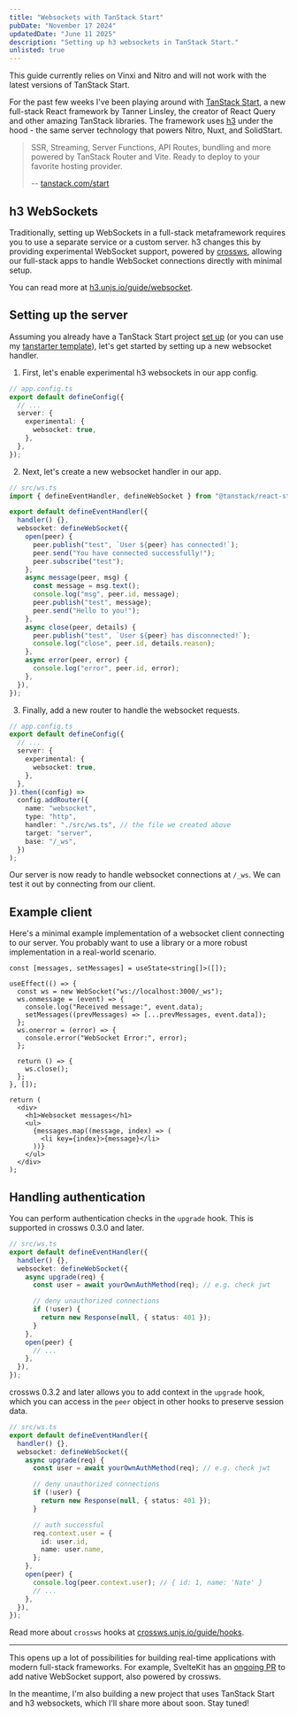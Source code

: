 ```yaml
---
title: "Websockets with TanStack Start"
pubDate: "November 17 2024"
updatedDate: "June 11 2025"
description: "Setting up h3 websockets in TanStack Start."
unlisted: true
---
```



<Aside variant="danger" title="NOTE">
  This guide currently relies on Vinxi and Nitro and will not work with the latest versions of
  TanStack Start.
</Aside>

For the past few weeks I've been playing around with [TanStack Start](https://tanstack.com/start/latest), a new full-stack React framework by Tanner Linsley, the creator of React Query and other amazing TanStack libraries. The framework uses [h3](https://h3.unjs.io/) under the hood - the same server technology that powers Nitro, Nuxt, and SolidStart.

> SSR, Streaming, Server Functions, API Routes, bundling and more powered by TanStack Router and Vite. Ready to deploy to your favorite hosting provider.
>
> -- [tanstack.com/start](https://tanstack.com/start/latest)

## h3 WebSockets

Traditionally, setting up WebSockets in a full-stack metaframework requires you to use a separate service or a custom server. h3 changes this by providing experimental WebSocket support, powered by [crossws](https://crossws.unjs.io/), allowing our full-stack apps to handle WebSocket connections directly with minimal setup.

You can read more at [h3.unjs.io/guide/websocket](https://h3.unjs.io/guide/websocket).

## Setting up the server

Assuming you already have a TanStack Start project [set up](https://tanstack.com/start/latest/docs/framework/react/getting-started) (or you can use my [tanstarter template](https://github.com/dotnize/react-tanstarter)), let's get started by setting up a new websocket handler.

1. First, let's enable experimental h3 websockets in our app config.

```ts {5-7}
// app.config.ts
export default defineConfig({
  // ...
  server: {
    experimental: {
      websocket: true,
    },
  },
});
```

2. Next, let's create a new websocket handler in our app.

```ts
// src/ws.ts
import { defineEventHandler, defineWebSocket } from "@tanstack/react-start/server";

export default defineEventHandler({
  handler() {},
  websocket: defineWebSocket({
    open(peer) {
      peer.publish("test", `User ${peer} has connected!`);
      peer.send("You have connected successfully!");
      peer.subscribe("test");
    },
    async message(peer, msg) {
      const message = msg.text();
      console.log("msg", peer.id, message);
      peer.publish("test", message);
      peer.send("Hello to you!");
    },
    async close(peer, details) {
      peer.publish("test", `User ${peer} has disconnected!`);
      console.log("close", peer.id, details.reason);
    },
    async error(peer, error) {
      console.log("error", peer.id, error);
    },
  }),
});
```

3. Finally, add a new router to handle the websocket requests.

```ts {9-17}
// app.config.ts
export default defineConfig({
  // ...
  server: {
    experimental: {
      websocket: true,
    },
  },
}).then((config) =>
  config.addRouter({
    name: "websocket",
    type: "http",
    handler: "./src/ws.ts", // the file we created above
    target: "server",
    base: "/_ws",
  })
);
```

Our server is now ready to handle websocket connections at `/_ws`. We can test it out by connecting from our client.

## Example client

Here's a minimal example implementation of a websocket client connecting to our server. You probably want to use a library or a more robust implementation in a real-world scenario.

```tsx
const [messages, setMessages] = useState<string[]>([]);

useEffect(() => {
  const ws = new WebSocket("ws://localhost:3000/_ws");
  ws.onmessage = (event) => {
    console.log("Received message:", event.data);
    setMessages((prevMessages) => [...prevMessages, event.data]);
  };
  ws.onerror = (error) => {
    console.error("WebSocket Error:", error);
  };

  return () => {
    ws.close();
  };
}, []);

return (
  <div>
    <h1>Websocket messages</h1>
    <ul>
      {messages.map((message, index) => (
        <li key={index}>{message}</li>
      ))}
    </ul>
  </div>
);
```

## Handling authentication

You can perform authentication checks in the `upgrade` hook. This is supported in crossws 0.3.0 and later.

```ts {5-12}
// src/ws.ts
export default defineEventHandler({
  handler() {},
  websocket: defineWebSocket({
    async upgrade(req) {
      const user = await yourOwnAuthMethod(req); // e.g. check jwt

      // deny unauthorized connections
      if (!user) {
        return new Response(null, { status: 401 });
      }
    },
    open(peer) {
      // ...
    },
  }),
});
```

crossws 0.3.2 and later allows you to add context in the `upgrade` hook, which you can access in the `peer` object in other hooks to preserve session data.

```ts {14-17}
// src/ws.ts
export default defineEventHandler({
  handler() {},
  websocket: defineWebSocket({
    async upgrade(req) {
      const user = await yourOwnAuthMethod(req); // e.g. check jwt

      // deny unauthorized connections
      if (!user) {
        return new Response(null, { status: 401 });
      }

      // auth successful
      req.context.user = {
        id: user.id,
        name: user.name,
      };
    },
    open(peer) {
      console.log(peer.context.user); // { id: 1, name: 'Nate' }
      // ...
    },
  }),
});
```

Read more about `crossws` hooks at [crossws.unjs.io/guide/hooks](https://crossws.unjs.io/guide/hooks).

---

This opens up a lot of possibilities for building real-time applications with modern full-stack frameworks. For example, SvelteKit has an [ongoing PR](https://github.com/sveltejs/kit/pull/12973) to add native WebSocket support, also powered by crossws.

In the meantime, I'm also building a new project that uses TanStack Start and h3 websockets, which I'll share more about soon. Stay tuned!
